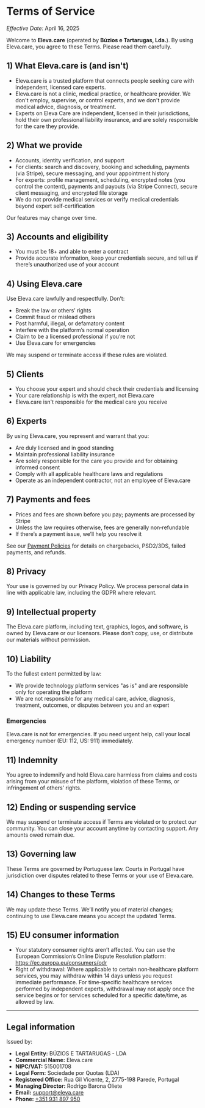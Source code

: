 # Terms of Service

_Effective Date:_ April 16, 2025

Welcome to **Eleva.care** (operated by **Búzios e Tartarugas, Lda.**). By using Eleva.care, you agree to these Terms. Please read them carefully.

## 1) What Eleva.care is (and isn't)

- Eleva.care is a trusted platform that connects people seeking care with independent, licensed care experts.
- Eleva.care is not a clinic, medical practice, or healthcare provider. We don't employ, supervise, or control experts, and we don't provide medical advice, diagnosis, or treatment.
- Experts on Eleva Care are independent, licensed in their jurisdictions, hold their own professional liability insurance, and are solely responsible for the care they provide.

## 2) What we provide

- Accounts, identity verification, and support
- For clients: search and discovery, booking and scheduling, payments (via Stripe), secure messaging, and your appointment history
- For experts: profile management, scheduling, encrypted notes (you control the content), payments and payouts (via Stripe Connect), secure client messaging, and encrypted file storage
- We do not provide medical services or verify medical credentials beyond expert self‑certification

Our features may change over time.

## 3) Accounts and eligibility

- You must be 18+ and able to enter a contract
- Provide accurate information, keep your credentials secure, and tell us if there’s unauthorized use of your account

## 4) Using Eleva.care

Use Eleva.care lawfully and respectfully. Don’t:

- Break the law or others’ rights
- Commit fraud or mislead others
- Post harmful, illegal, or defamatory content
- Interfere with the platform’s normal operation
- Claim to be a licensed professional if you’re not
- Use Eleva.care for emergencies

We may suspend or terminate access if these rules are violated.

## 5) Clients

- You choose your expert and should check their credentials and licensing
- Your care relationship is with the expert, not Eleva.care
- Eleva.care isn't responsible for the medical care you receive

## 6) Experts

By using Eleva.care, you represent and warrant that you:

- Are duly licensed and in good standing
- Maintain professional liability insurance
- Are solely responsible for the care you provide and for obtaining informed consent
- Comply with all applicable healthcare laws and regulations
- Operate as an independent contractor, not an employee of Eleva.care

## 7) Payments and fees

- Prices and fees are shown before you pay; payments are processed by Stripe
- Unless the law requires otherwise, fees are generally non‑refundable
- If there’s a payment issue, we’ll help you resolve it

See our [Payment Policies](/legal/payment-policies#9-chargebacks-and-disputes) for details on chargebacks, PSD2/3DS, failed payments, and refunds.

## 8) Privacy

Your use is governed by our Privacy Policy. We process personal data in line with applicable law, including the GDPR where relevant.

## 9) Intellectual property

The Eleva.care platform, including text, graphics, logos, and software, is owned by Eleva.care or our licensors. Please don’t copy, use, or distribute our materials without permission.

## 10) Liability

To the fullest extent permitted by law:

- We provide technology platform services "as is" and are responsible only for operating the platform
- We are not responsible for any medical care, advice, diagnosis, treatment, outcomes, or disputes between you and an expert

### Emergencies

Eleva.care is not for emergencies. If you need urgent help, call your local emergency number (EU: 112, US: 911) immediately.

## 11) Indemnity

You agree to indemnify and hold Eleva.care harmless from claims and costs arising from your misuse of the platform, violation of these Terms, or infringement of others’ rights.

## 12) Ending or suspending service

We may suspend or terminate access if Terms are violated or to protect our community. You can close your account anytime by contacting support. Any amounts owed remain due.

## 13) Governing law

These Terms are governed by Portuguese law. Courts in Portugal have jurisdiction over disputes related to these Terms or your use of Eleva.care.

## 14) Changes to these Terms

We may update these Terms. We’ll notify you of material changes; continuing to use Eleva.care means you accept the updated Terms.

## 15) EU consumer information

- Your statutory consumer rights aren’t affected. You can use the European Commission’s Online Dispute Resolution platform: https://ec.europa.eu/consumers/odr
- Right of withdrawal: Where applicable to certain non‑healthcare platform services, you may withdraw within 14 days unless you request immediate performance. For time‑specific healthcare services performed by independent experts, withdrawal may not apply once the service begins or for services scheduled for a specific date/time, as allowed by law.

---

## Legal information

Issued by:

- **Legal Entity:** BÚZIOS E TARTARUGAS - LDA
- **Commercial Name:** Eleva.care
- **NIPC/VAT:** 515001708
- **Legal Form:** Sociedade por Quotas (LDA)
- **Registered Office:** Rua Gil Vicente, 2, 2775-198 Parede, Portugal
- **Managing Director:** Rodrigo Barona Oliete
- **Email:** [support@eleva.care](mailto:support@eleva.care)
- **Phone:** [+351 931 897 950](tel:+351931897950)
